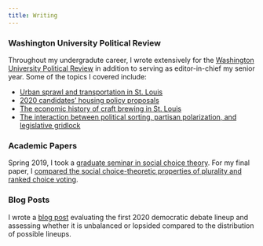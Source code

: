 ```yaml
---
title: Writing
---
```


<style>
  .title{
    display: none;
  }
</style>

<link rel="stylesheet" href="styles.css" type="text/css">

### Washington University Political Review

Throughout my undergradute career, I wrote extensively for the [Washington University Political Review](http://www.wupr.org/author/michael-fogarty/) in addition to serving as editor-in-chief my senior year. Some of the topics I covered include:

* [Urban sprawl and transportation in St. Louis](http://www.wupr.org/2019/01/30/the-spread-of-the-sprawl/)
* [2020 candidates' housing policy proposals](http://www.wupr.org/2019/03/10/evaluating-candidates-housing-policy-proposals/)
* [The economic history of craft brewing in St. Louis](http://www.wupr.org/2019/05/23/st-louis-home-of-the-brews/)
* [The interaction between political sorting, partisan polarization, and legislative gridlock](http://www.wupr.org/2018/11/15/sorting-polarization-and-gridlock-policy-finds-a-way/)

### Academic Papers

Spring 2019, I took a [graduate seminar in social choice theory](https://pages.wustl.edu/calvert/ps-507-social-choice-theory). For my final paper, I [compared the social choice-theoretic properties of plurality and ranked choice voting](files/social_choice_theory.pdf).

### Blog Posts

I wrote a [blog post](https://michaelfogarty.github.io/debate-lineup/) evaluating the first 2020 democratic debate lineup and assessing whether it is unbalanced or lopsided compared to the distribution of possible lineups.